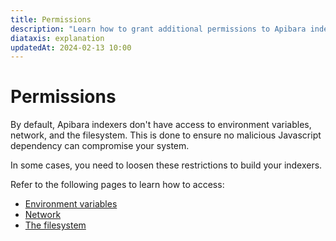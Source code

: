 ```yaml
---
title: Permissions
description: "Learn how to grant additional permissions to Apibara indexers."
diataxis: explanation
updatedAt: 2024-02-13 10:00
---
```


# Permissions

By default, Apibara indexers don't have access to environment variables,
network, and the filesystem. This is done to ensure no malicious Javascript
dependency can compromise your system.

In some cases, you need to loosen these restrictions to build your indexers.

Refer to the following pages to learn how to access:

- [Environment variables](/docs/indexers/permissions/environment)
- [Network](/docs/indexers/permissions/network)
- [The filesystem](/docs/indexers/permissions/filesystem)
